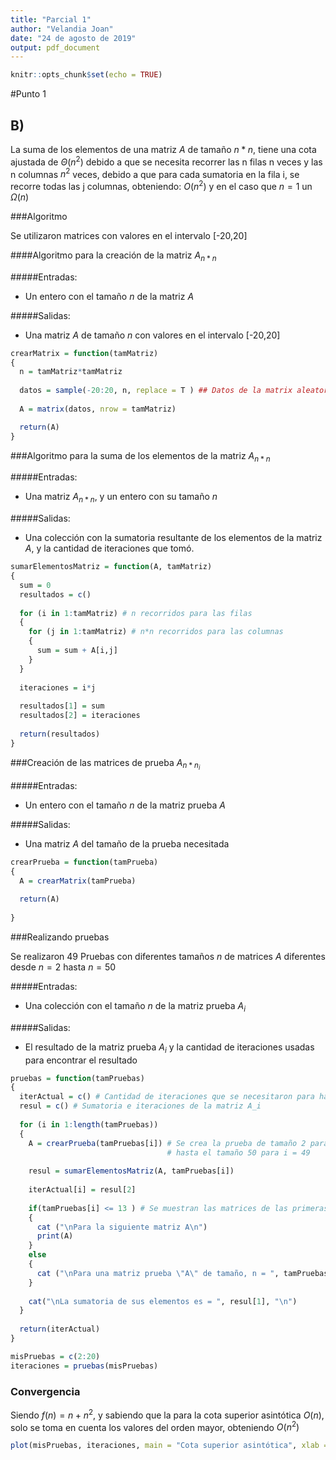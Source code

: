 ```yaml
---
title: "Parcial 1"
author: "Velandia Joan"
date: "24 de agosto de 2019"
output: pdf_document
---
```


```r
knitr::opts_chunk$set(echo = TRUE)
```

#Punto 1

## B) 

La suma de los elementos de una matriz $A$ de tamaño $n*n$, tiene una cota ajustada de $\Theta(n^2)$ debido a que se necesita recorrer las n filas n veces y las n columnas $n^2$ veces, debido a que para cada sumatoria en la fila i, se recorre todas las j columnas, obteniendo: $O (n^2)$  y en el caso que $n=1$ un $\Omega (n)$

###Algoritmo

Se utilizaron matrices con valores en el intervalo [-20,20]

####Algoritmo para la creación de la matriz $A_{n*n}$

#####Entradas: 

* Un entero con el tamaño $n$ de la matriz $A$

#####Salidas: 

* Una matriz $A$ de tamaño $n$ con valores en el intervalo [-20,20]

```r

crearMatrix = function(tamMatriz)
{
  n = tamMatriz*tamMatriz
  
  datos = sample(-20:20, n, replace = T ) ## Datos de la matrix aleatorios y repetidos
   
  A = matrix(datos, nrow = tamMatriz)

  return(A)
}

```

###Algoritmo para la suma de los elementos de la matriz $A_{n*n}$

#####Entradas: 

* Una matriz $A_{n*n}$, y un entero con su tamaño $n$

#####Salidas: 

* Una colección con la sumatoria resultante de los elementos de la matriz $A$, y la cantidad de iteraciones que tomó.

```r

sumarElementosMatriz = function(A, tamMatriz)
{
  sum = 0
  resultados = c()
  
  for (i in 1:tamMatriz) # n recorridos para las filas
  {
    for (j in 1:tamMatriz) # n*n recorridos para las columnas
    {
      sum = sum + A[i,j]
    } 
  }
  
  iteraciones = i*j
  
  resultados[1] = sum
  resultados[2] = iteraciones
  
  return(resultados)
}

```

###Creación de las matrices de prueba $A_{{n*n}_i}$

#####Entradas: 

* Un entero con el tamaño $n$ de la matriz prueba $A$

#####Salidas: 

* Una matriz $A$ del tamaño de la prueba necesitada

```r

crearPrueba = function(tamPrueba)
{
  A = crearMatrix(tamPrueba)
  
  return(A)
  
}

```


###Realizando pruebas

Se realizaron 49 Pruebas con diferentes tamaños $n$ de matrices $A$ diferentes desde $n = 2$ hasta $n = 50$

#####Entradas: 

* Una colección con el tamaño $n$ de la matriz prueba $A_i$

#####Salidas: 

* El resultado de la matriz prueba $A_i$ y la cantidad de iteraciones usadas para encontrar el resultado

```r

pruebas = function(tamPruebas)
{
  iterActual = c() # Cantidad de iteraciones que se necesitaron para hallar la sumatoria
  resul = c() # Sumatoria e iteraciones de la matriz A_i
  
  for (i in 1:length(tamPruebas))
  {
    A = crearPrueba(tamPruebas[i]) # Se crea la prueba de tamaño 2 para la iteración i = 1 
                                   # hasta el tamaño 50 para i = 49
    
    resul = sumarElementosMatriz(A, tamPruebas[i])
    
    iterActual[i] = resul[2]
    
    if(tamPruebas[i] <= 13 ) # Se muestran las matrices de las primeras 13 pruebas
    {
      cat ("\nPara la siguiente matriz A\n")
      print(A)
    }
    else
    {
      cat ("\nPara una matriz prueba \"A\" de tamaño, n = ", tamPruebas[i], " \n")
    }
    
    cat("\nLa sumatoria de sus elementos es = ", resul[1], "\n") 
  }
  
  return(iterActual)
}

```

```r

misPruebas = c(2:20)
iteraciones = pruebas(misPruebas)

```

### Convergencia

Siendo $f(n) = n + n^2$, y sabiendo que la para la cota superior asintótica $O(n)$, solo se toma en cuenta los valores del orden mayor, obteniendo $O(n^2)$

```r
plot(misPruebas, iteraciones, main = "Cota superior asintótica", xlab = "Tamaño matriz de prueba", ylab = "Iteraciones", type = "o" )

```

